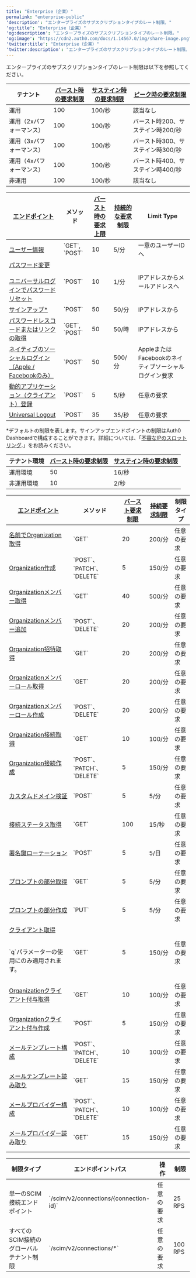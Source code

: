 ---
title: "Enterprise（企業）"
permalink: "enterprise-public"
'description': "エンタープライズのサブスクリプションタイプのレート制限。"
'og:title': "Enterprise（企業）"
'og:description': "エンタープライズのサブスクリプションタイプのレート制限。"
'og:image': "https://cdn2.auth0.com/docs/1.14567.0/img/share-image.png"
'twitter:title': "Enterprise（企業）"
'twitter:description': "エンタープライズのサブスクリプションタイプのレート制限。"
---

エンタープライズのサブスクリプションタイプのレート制限は以下を参照してください。



<Accordion title="Authentication API" description="エンタープライズサブスクリプションタイプのAuthentication APIおよびAPIエンドポイントのレート制限。">

<table class="table"><thead>
<tr>
<th>テナント</th>
<th><a href="/docs/ja-jp/troubleshoot/customer-support/operational-policies/rate-limit-policy#rate-limit-algorithm">バースト時の要求制限</a></th>
<th><a href="/docs/ja-jp/troubleshoot/customer-support/operational-policies/rate-limit-policy#rate-limit-algorithm">サステイン時の要求制限</a></th>
<th><a href="/docs/ja-jp/troubleshoot/customer-support/operational-policies/rate-limit-policy#public-performance">ピーク時の要求制限</a></th>
</tr>
</thead>
<tbody>
<tr>
<td>運用</td>
<td>100</td>
<td>100/秒</td>
<td>該当なし</td>
</tr>
<tr>
<td>運用（2xパフォーマンス）</td>
<td>100</td>
<td>100/秒</td>
<td>バースト時200、サステイン時200/秒</td>
</tr>
<tr>
<td>運用（3xパフォーマンス）</td>
<td>100</td>
<td>100/秒</td>
<td>バースト時300、サステイン時300/秒</td>
</tr>
<tr>
<td>運用（4xパフォーマンス）</td>
<td>100</td>
<td>100/秒</td>
<td>バースト時400、サステイン時400/秒</td>
</tr>
<tr>
<td>非運用</td>
<td>100</td>
<td>100/秒</td>
<td>該当なし</td>
</tr>
</tbody>
</table>

<table class="table"><thead>
<tr>
<th><a href="/docs/ja-jp/api/authentication#introduction">エンドポイント</a></th>
<th>メソッド</th>
<th><a href="/docs/ja-jp/troubleshoot/customer-support/operational-policies/rate-limit-policy#rate-limit-algorithm">バースト時の要求上限</a></th>
<th><a href="/docs/ja-jp/troubleshoot/customer-support/operational-policies/rate-limit-policy#rate-limit-algorithm">持続的な要求制限</a></th>
<th>Limit Type</th>
</tr>
</thead>
<tbody>
<tr>
<td><a href="https://auth0.com/docs/ja-jp/api/authentication#get-user-info">ユーザー情報</a></td>
<td>`GET`, `POST`</td>
<td>10</td>
<td>5/分</td>
<td>一意のユーザーIDへ</td>
</tr>
<tr>
<td><a href="https://auth0.com/docs/ja-jp/api/authentication#change-password">パスワード変更</a> <br/><br/> <a href="https://auth0.com/docs/ja-jp/authenticate/database-connections/password-change#universal-login-page">ユニバーサルログインでパスワードリセット</a></td>
<td>`POST`</td>
<td>10</td>
<td>1/分</td>
<td>IPアドレスからメールアドレスへ</td>
</tr>
<tr>
<td><a href="https://auth0.com/docs/ja-jp/api/authentication#signup">サインアップ* </a></td>
<td>`POST`</td>
<td>50</td>
<td>50/分</td>
<td>IPアドレスから</td>
</tr>
<tr>
<td><a href="https://auth0.com/docs/ja-jp/api/authentication#passwordless">パスワードレスコードまたはリンクの取得</a></td>
<td>`GET`, `POST`</td>
<td>50</td>
<td>50/時</td>
<td>IPアドレスから</td>
</tr>
<tr>
<td><a href="https://auth0.com/docs/ja-jp/api/authentication#verify-with-one-time-password-otp-">ネイティブのソーシャルログイン（Apple / Facebookのみ）</a></td>
<td>`POST`</td>
<td>50</td>
<td>500/分</td>
<td>AppleまたはFacebookのネイティブソーシャルログイン要求</td>
</tr>
<tr>
<td><a href="https://auth0.com/docs/ja-jp/api/authentication#dynamic-application-client-registration">動的アプリケーション（クライアント）登録</a></td>
<td>`POST`</td>
<td>5</td>
<td>5/秒</td>
<td>任意の要求</td>
</tr>
<tr>
<td><a href="https://auth0.com/docs/ja-jp/api/authentication#global-token-revocation">Universal Logout</a></td>
<td>`POST`</td>
<td>35</td>
<td>35/秒</td>
<td>任意の要求</td>
</tr>
</tbody>
</table>

\*デフォルトの制限を表します。サインアップエンドポイントの制限はAuth0 Dashboardで構成することができます。詳細については、「[不審なIPのスロットリング](https://www.auth0.com/docs/ja-jp/secure/attack-protection/suspicious-ip-throttling).」をお読みください。

</Accordion>



<Accordion title="Mangement API" description="エンタープライズサブスクリプションタイプのManagement API、APIエンドポイント、APIエンドポイントグループのレート制限。">

<table class="table"><thead>
<tr>
<th>テナント環境</th>
<th><a href="/docs/ja-jp/troubleshoot/customer-support/operational-policies/rate-limit-policy#rate-limit-algorithm">バースト時の要求制限</a></th>
<th><a href="/docs/ja-jp/troubleshoot/customer-support/operational-policies/rate-limit-policy#rate-limit-algorithm">サステイン時の要求制限</a></th>
</tr>
</thead>
<tbody>
<tr>
<td>運用環境</td>
<td>50</td>
<td>16/秒</td>
</tr>
<tr>
<td>非運用環境</td>
<td>10</td>
<td>2/秒</td>
</tr>
</tbody>
</table>

<table class="table"><thead>
<tr>
<th><a href="/docs/ja-jp/api/management/v2"><strong>エンドポイント</strong></a></th>
<th><strong>メソッド</strong></th>
<th><a href="/docs/ja-jp/troubleshoot/customer-support/operational-policies/rate-limit-policy#rate-limit-algorithm"><strong>バースト要求制限</strong></a></th>
<th><a href="/docs/ja-jp/troubleshoot/customer-support/operational-policies/rate-limit-policy#rate-limit-algorithm"><strong>持続要求制限</strong></a></th>
<th><strong>制限タイプ</strong></th>
</tr>
</thead>
<tbody>
<tr>
<td><a href="https://auth0.com/docs/ja-jp/api/management/v2/organizations/get-name-by-name">名前でOrganization取得</a></td>
<td>`GET`</td>
<td>20</td>
<td>200/分</td>
<td>任意の要求</td>
</tr>
<tr>
<td><a href="https://auth0.com/docs/ja-jp/api/management/v2/organizations/post-organizations">Organization作成</a></td>
<td>`POST`、`PATCH`、`DELETE`</td>
<td>5</td>
<td>150/分</td>
<td>任意の要求</td>
</tr>
<tr>
<td><a href="https://auth0.com/docs/ja-jp/api/management/v2/organizations/get-members">Organizationメンバー取得</a></td>
<td>`GET`</td>
<td>40</td>
<td>500/分</td>
<td>任意の要求</td>
</tr>
<tr>
<td><a href="https://auth0.com/docs/ja-jp/api/management/v2/organizations/post-members">Organizationメンバー追加</a></td>
<td>`POST`、`DELETE`</td>
<td>20</td>
<td>200/分</td>
<td>任意の要求</td>
</tr>
<tr>
<td><a href="https://auth0.com/docs/ja-jp/api/management/v2/organizations/get-invitations-by-invitation-id">Organization招待取得</a></td>
<td>`GET`</td>
<td>20</td>
<td>200/分</td>
<td>任意の要求</td>
</tr>
<tr>
<td><a href="https://auth0.com/docs/ja-jp/api/management/v2/organizations/get-organization-member-roles">Organizationメンバーロール取得</a></td>
<td>`GET`</td>
<td>20</td>
<td>200/分</td>
<td>任意の要求</td>
</tr>
<tr>
<td><a href="https://auth0.com/docs/ja-jp/api/management/v2/organizations/post-organization-member-roles">Organizationメンバーロール作成</a></td>
<td>`POST`、`DELETE`</td>
<td>20</td>
<td>200/分</td>
<td>任意の要求</td>
</tr>
<tr>
<td><a href="https://auth0.com/docs/ja-jp/api/management/v2/organizations/get-enabled-connections">Organization接続取得</a></td>
<td>`GET`</td>
<td>10</td>
<td>100/分</td>
<td>任意の要求</td>
</tr>
<tr>
<td><a href="https://auth0.com/docs/ja-jp/api/management/v2/organizations/post-enabled-connections">Organization接続作成</a></td>
<td>`POST`、`PATCH`、`DELETE`</td>
<td>5</td>
<td>150/分</td>
<td>任意の要求</td>
</tr>
<tr>
<td><a href="https://auth0.com/docs/ja-jp/api/management/v2/custom-domains/post-verify">カスタムドメイン検証</a></td>
<td>`POST`</td>
<td>5</td>
<td>5/分</td>
<td>任意の要求</td>
</tr>
<tr>
<td><a href="https://auth0.com/docs/ja-jp/api/management/v2/connections/get-status">接続ステータス取得</a></td>
<td>`GET`</td>
<td>100</td>
<td>15/秒</td>
<td>任意の要求</td>
</tr>
<tr>
<td><a href="https://auth0.com/docs/ja-jp/api/management/v2/keys/post-signing-keys">署名鍵ローテーション</a></td>
<td>`POST`</td>
<td>5</td>
<td>5/日</td>
<td>任意の要求</td>
</tr>
<tr>
<td><a href="https://auth0.com/docs/ja-jp/api/management/v2/prompts/get-partials">プロンプトの部分取得</a></td>
<td>`GET`</td>
<td>5</td>
<td>5/分</td>
<td>任意の要求</td>
</tr>
<tr>
<td><a href="https://auth0.com/docs/ja-jp/api/management/v2/prompts/put-partials">プロンプトの部分作成</a></td>
<td>`PUT`</td>
<td>5</td>
<td>5/分</td>
<td>任意の要求</td>
</tr>
<tr>
<td><a href="https://auth0.com/docs/api/management/v2/clients/get-clients">クライアント取得</a><p><br/>`q`パラメーターの使用にのみ適用されます。<br/></p></td>
<td>`GET`</td>
<td>5</td>
<td>150/分</td>
<td>任意の要求</td>
</tr>
<tr>
<td><a href="https://auth0.com/docs/ja-jp/api/management/v2/organizations/get-organization-client-grants">Organizationクライアント付与取得</a></td>
<td>`GET`</td>
<td>10</td>
<td>100/分</td>
<td>任意の要求</td>
</tr>
<tr>
<td><a href="https://auth0.com/docs/ja-jp/api/management/v2/organizations/create-organization-client-grants">Organizationクライアント付与作成</a></td>
<td>`POST`</td>
<td>5</td>
<td>150/分</td>
<td>任意の要求</td>
</tr>
<tr>
<td><a href="https://auth0.com/docs/ja-jp/api/management/v2/email-templates/post-email-templates">メールテンプレート構成</a></td>
<td>`POST`、`PATCH`、`DELETE`</td>
<td>10</td>
<td>100/分</td>
<td>任意の要求</td>
</tr>
<tr>
<td><a href="https://auth0.com/docs/ja-jp/api/management/v2/email-templates/get-email-templates-by-template-name">メールテンプレート読み取り</a></td>
<td>`GET`</td>
<td>15</td>
<td>150/分</td>
<td>任意の要求</td>
</tr>
<tr>
<td><a href="https://auth0.com/docs/ja-jp/api/management/v2/emails/patch-provider">メールプロバイダー構成</a></td>
<td>`POST`、`PATCH`、`DELETE`</td>
<td>10</td>
<td>100/分</td>
<td>任意の要求</td>
</tr>
<tr>
<td><a href="https://auth0.com/docs/ja-jp/api/management/v2/emails/get-provider">メールプロバイダー読み取り</a></td>
<td>`GET`</td>
<td>15</td>
<td>150/分</td>
<td>任意の要求</td>
</tr>
</tbody>
</table>

</Accordion>



<Accordion title="SCIM API" description="エンタープライズ接続を含むパブリッククラウドサブスクリプションのインバウンドSCIM APIエンドポイントのレート制限。">

<table class="table"><thead>
<tr>
<th>制限タイプ</th>
<th>エンドポイントパス</th>
<th>操作</th>
<th>制限</th>
</tr>
</thead>
<tbody>
<tr>
<td>単一のSCIM接続エンドポイント</td>
<td>`/scim/v2/connections/{connection-id}`</td>
<td>任意の要求</td>
<td>25 RPS</td>
</tr>
<tr>
<td>すべてのSCIM接続のグローバルテナント制限</td>
<td>`/scim/v2/connections/*`</td>
<td>任意の要求</td>
<td>100 RPS</td>
</tr>
</tbody>
</table>

</Accordion>

